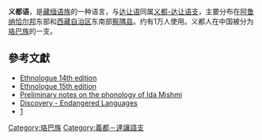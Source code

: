 {{Infobox Language
|name=义都语<br>Idu Mishmi
|nativename= Luoba
|familycolor=漢藏語系
|states=[[印度|印度]]、[[中国|中国]]
|region=[[阿鲁纳恰尔邦|阿鲁纳恰尔邦]]、[[西藏|西藏]]东南
|speakers=1万
|fam1=[[漢藏語系|漢藏語系]]
|fam2=[[藏緬語族|藏緬語族]]
|fam3=[[义都-达让语支|义都-达让语支]]
|script=
|nation=
|iso1=无
|iso2=sit（其他汉藏语）
|iso3=clk
}}

'''义都语'''，是[[藏缅语族|藏缅语族]]的一种语言，与[[达让语|达让语]]同属[[义都-达让语支|义都-达让语支]]，主要分布在[[阿鲁纳恰尔邦|阿鲁纳恰尔邦]]东部和[[西藏自治区|西藏自治区]]东南部[[察隅县|察隅县]]。约有1万人使用。义都人在中国被分为[[珞巴族|珞巴族]]的一支。

==參考文獻==
{{refbegin}}
* [https://web.archive.org/web/20071001195615/http://www.ethnologue.com/14/show_language.asp?code=CLK Ethnologue 14th edition]
* [http://www.ethnologue.com/show_language.asp?code=clk Ethnologue 15th edition] {{Wayback|url=http://www.ethnologue.com/show_language.asp?code=clk |date=20120613210557 }}
* [http://google.com/search?q=cache:NngHvbE-tvEJ:mercury.soas.ac.uk/wadict/icstll41/abstracts/Chhangte_abstract.doc+Idu+Mishmi+Language&cd=7&hl=en&ct=clnk&gl=us&client=safari Preliminary notes on the phonology of Ida Mishmi]{{dead link|date=2017年11月 |bot=InternetArchiveBot |fix-attempted=yes }}
* [http://www.unesco.org/culture/ich/index.php?pg=00140 Discovery - Endangered Languages] {{Wayback|url=http://www.unesco.org/culture/ich/index.php?pg=00140 |date=20110128011046 }}
*[https://web.archive.org/web/20120430033216/http://knowidu.blogspot.com/2011/06/azobra-alphabet.html]
{{refend}}

{{中國語言}}

[[Category:珞巴族|Category:珞巴族]]
[[Category:義都－達讓語支|Category:義都－達讓語支]]